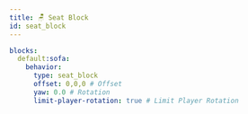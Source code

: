 ```yaml
---
title: 🪑 Seat Block
id: seat_block
---
```


```yml
blocks:
  default:sofa:
    behavior:
      type: seat_block
      offset: 0,0,0 # Offset
      yaw: 0.0 # Rotation
      limit-player-rotation: true # Limit Player Rotation
```
